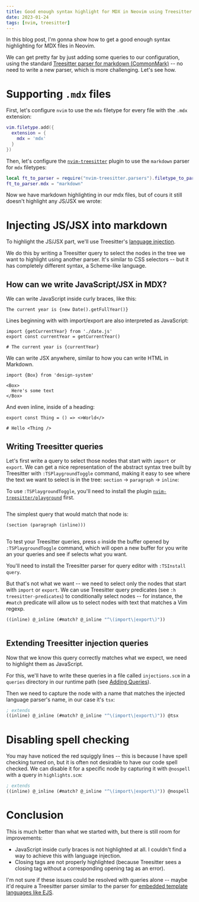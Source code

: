 ```yaml
---
title: Good enough syntax highlight for MDX in Neovim using Treesitter
date: 2023-01-24
tags: [nvim, treesitter]
---
```




In this blog post, I'm gonna show how to get a good enough syntax highlighting
for MDX files in Neovim.

We can get pretty far by just adding some queries to our configuration, using
the standard [Treesitter parser for markdown
(CommonMark)](https://github.com/MDeiml/tree-sitter-markdown) -- no need to
write a new parser, which is more challenging. Let's see how.

# Supporting `.mdx` files

First, let's configure `nvim` to use the `mdx` filetype for every file with the
`.mdx` extension:

```lua title="~/.config/nvim/filetype.lua"
vim.filetype.add({
  extension = {
    mdx = 'mdx'
  }
})
```

Then, let's configure the
[`nvim-treesitter`](https://github.com/nvim-treesitter/nvim-treesitter/) plugin
to use the `markdown` parser for `mdx` filetypes:

```lua
local ft_to_parser = require("nvim-treesitter.parsers").filetype_to_parsername
ft_to_parser.mdx = "markdown"
```

Now we have markdown highlighting in our mdx files, but of cours it still
doesn't highlight any JS/JSX we wrote:

<ReactCompareSlider client:load>
  <ReactCompareSliderImage slot="itemOne" src={InitialHighlighting} alt="There is no syntax highlight of MDX files in Neovim out of the box" />
  <ReactCompareSliderImage slot="itemTwo" src={MarkdownHighlighting} alt="After configuring Treesitter to use Markdown highlight for MDX files" />
</ReactCompareSlider>

# Injecting JS/JSX into markdown

To highlight the JS/JSX part, we'll use Treesitter's [language
injection](https://tree-sitter.github.io/tree-sitter/syntax-highlighting#language-injection).

We do this by writing a Treesitter query to select the nodes in the tree we
want to highlight using another parser. It's similar to CSS selectors -- but it
has completely different syntax, a Scheme-like language.

## How can we write JavaScript/JSX in MDX?

We can write JavaScript inside curly braces, like this:

```mdx
The current year is {new Date().getFullYear()}
```

Lines beginning with with import/export are also interpreted as JavaScript:

```mdx
import {getCurrentYear} from './date.js'
export const currentYear = getCurrentYear()

# The current year is {currentYear}
```

We can write JSX anywhere, similar to how you can write HTML in Markdown.

```mdx
import {Box} from 'design-system'

<Box>
  Here's some text
</Box>
```

And even inline, inside of a heading:

```mdx
export const Thing = () => <>World</>

# Hello <Thing />
```

## Writing Treesitter queries

Let's first write a query to select those nodes that start with `import` or
`export`. We can get a nice representation of the abstract syntax tree built by
Treesitter with `:TSPlaygroundToggle` command, making it easy to see where the
text we want to select is in the tree: `section` -> `paragraph` -> `inline`:

<Note>

To use `:TSPlaygroundToggle`, you'll need to install the plugin
[`nvim-treesitter/playground`](https://github.com/nvim-treesitter/playground)
first.

</Note>

<Image src={TSPlaygroundToggle} alt="" />

The simplest query that would match that node is:

```scheme
(section (paragraph (inline)))
```

<Image src={SimpleQuery} alt="" />

<Note>

To test your Treesitter queries, press `o` inside the buffer opened by
`:TSPlaygroundToggle` command, which will open a new buffer for you write an
your queries and see if selects what you want.

You'll need to install the Treesitter parser for query editor with `:TSInstall
query`.

</Note>

But that's not what we want -- we need to select only the nodes that start with
`import` or `export`. We can use Treesitter query predicates (see `:h
treesitter-predicates`) to conditionally select nodes -- for instance, the
`#match` predicate will allow us to select nodes with text that matches a Vim
regexp.

```scheme
((inline) @_inline (#match? @_inline "^\(import\|export\)"))
```

<Image src={ConditionalQuery} alt="" />

## Extending Treesitter injection queries

Now that we know this query correctly matches what we expect, we need to
highlight them as JavaScript.

For this, we'll have to write these queries in a file called `injections.scm`
in a `queries` directory in our runtime path (see [Adding
Queries](https://github.com/nvim-treesitter/nvim-treesitter/#adding-queries)).

Then we need to capture the node with a name that matches the injected language
parser's name, in our case it's `tsx`:

```scheme title="~/.config/nvim/after/queries/markdown/injections.scm"
; extends
((inline) @_inline (#match? @_inline "^\(import\|export\)")) @tsx
```

<ReactCompareSlider client:load>
  <ReactCompareSliderImage slot="itemOne" src={MarkdownHighlighting} alt="" />
  <ReactCompareSliderImage slot="itemTwo" src={JavascriptHighlighting} alt="" />
</ReactCompareSlider>

# Disabling spell checking

You may have noticed the red squiggly lines -- this is because I have spell
checking turned on, but it is often not desirable to have our code spell
checked. We can disable it for a specific node by capturing it with `@nospell`
with a query in `highlights.scm`:

```scheme title="~/.config/nvim/after/queries/markdown/highlights.scm"
; extends
((inline) @_inline (#match? @_inline "^\(import\|export\)")) @nospell
```

<ReactCompareSlider client:load>
  <ReactCompareSliderImage slot="itemOne" src={JavascriptHighlighting} alt="" />
  <ReactCompareSliderImage slot="itemTwo" src={NospellHighlighting} alt="" />
</ReactCompareSlider>

# Conclusion

This is much better than what we started with, but there is still room for
improvements:

- JavaScript inside curly braces is not highlighted at all. I couldn't find a
  way to achieve this with language injection.
- Closing tags are not properly highlighted (because Treesitter sees a closing
  tag without a corresponding opening tag as an error).

I'm not sure if these issues could be resolved with queries alone -- maybe it'd
require a Treesitter parser similar to the parser for [embedded template
languages like
EJS](https://github.com/tree-sitter/tree-sitter-embedded-template).
